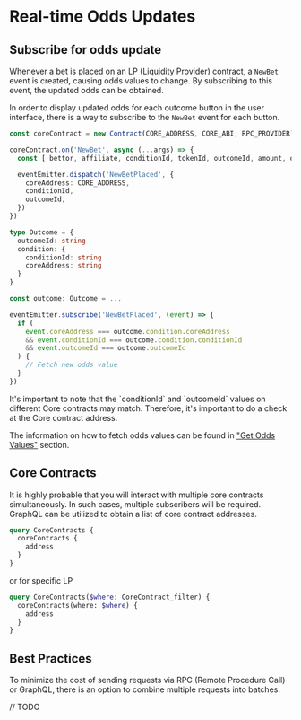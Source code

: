 
# Real-time Odds Updates

## Subscribe for odds update

Whenever a bet is placed on an LP (Liquidity Provider) contract, a `NewBet` event is created, causing odds values to change.
By subscribing to this event, the updated odds can be obtained.

In order to display updated odds for each outcome button in the user interface, there is a way to subscribe to
the `NewBet` event for each button.

```ts copy filename="subscriber.ts"
const coreContract = new Contract(CORE_ADDRESS, CORE_ABI, RPC_PROVIDER)

coreContract.on('NewBet', async (...args) => {
  const [ bettor, affiliate, conditionId, tokenId, outcomeId, amount, odds, funds ] = args

  eventEmitter.dispatch('NewBetPlaced', {
    coreAddress: CORE_ADDRESS,
    conditionId,
    outcomeId,
  })
})
```

```ts copy filename="OutcomeButton.ts"
type Outcome = {
  outcomeId: string
  condition: {
    conditionId: string
    coreAddress: string
  }
}

const outcome: Outcome = ...

eventEmitter.subscribe('NewBetPlaced', (event) => {
  if (
    event.coreAddress === outcome.condition.coreAddress
    && event.conditionId === outcome.condition.conditionId
    && event.outcomeId === outcome.outcomeId
  ) {
    // Fetch new odds value
  }
})
```

<Callout type="warning" emoji="⚠️">
  It's important to note that the `conditionId` and `outcomeId` values on different Core contracts may match.
  Therefore, it's important to do a check at the Core contract address.
</Callout>

The information on how to fetch odds values can be found in ["Get Odds Values"](/apis/subgraph/guides/get-odds-values)
section.


## Core Contracts

It is highly probable that you will interact with multiple core contracts simultaneously. In such cases, multiple
subscribers will be required. GraphQL can be utilized to obtain a list of core contract addresses.

```graphql copy
query CoreContracts {
  coreContracts {
    address
  }
}
```

or for specific LP

```graphql copy
query CoreContracts($where: CoreContract_filter) {
  coreContracts(where: $where) {
    address
  }
}
```


## Best Practices

To minimize the cost of sending requests via RPC (Remote Procedure Call) or GraphQL, there is an option to combine
multiple requests into batches.

<Callout type="info" emoji="️">
  // TODO
</Callout>
